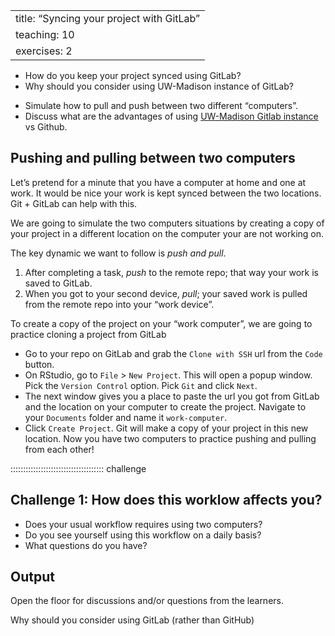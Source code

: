 
---
title: "Syncing your project with GitLab"
teaching: 10
exercises: 2
---

:::::::::::::::::::::::::::::::::::::: questions

- How do you keep your project synced using GitLab?
- Why should you consider using UW-Madison instance of GitLab?

::::::::::::::::::::::::::::::::::::::::::::::::

::::::::::::::::::::::::::::::::::::: objectives

- Simulate how to pull and push between two different "computers".
- Discuss what are the advantages of using [UW-Madison Gitlab instance](https://git.doit.wisc.edu) vs Github.

::::::::::::::::::::::::::::::::::::::::::::::::

## Pushing and pulling between two computers

Let's pretend for a minute that you have a computer at home and one at work. It would be nice your work is kept synced between the two locations. Git + GitLab can help with this.

We are going to simulate the two computers situations by creating a copy of your project in a different location on the computer your are not working on.

The key dynamic we want to follow is *push and pull*.

1. After completing a task, *push* to the remote repo; that way your work is saved to GitLab.
2. When you got to your second device, *pull*; your saved work is pulled from the remote repo into your "work device".

To create a copy of the project on your "work computer", we are going to practice cloning a project from GitLab

- Go to your repo on GitLab and grab the `Clone with SSH` url from the `Code` button. 
- On RStudio, go to `File` > `New Project`. This will open a popup window. Pick the `Version Control` option. Pick `Git` and click `Next`. 
- The next window gives you a place to paste the url you got from GitLab and the location on your computer to create the project. Navigate to your `Documents` folder and name it `work-computer`. 
- Click `Create Project`. Git will make a copy of your project in this new location. Now you have two computers to practice pushing and pulling from each other!






<!-- :::::::::::::::::::::::::::::::::::::::::::::::::::::::::::::::::::: instructor -->

<!-- Inline instructor notes can help inform instructors of timing challenges -->
<!-- associated with the lessons. They appear in the "Instructor View" -->

<!-- :::::::::::::::::::::::::::::::::::::::::::::::::::::::::::::::::::::::::::::::: -->

::::::::::::::::::::::::::::::::::::: challenge

## Challenge 1: How does this worklow affects you? 

- Does your usual workflow requires using two computers?
- Do you see yourself using this workflow on a daily basis?
- What questions do you have? 

:::::::::::::::::::::::: solution

## Output

Open the floor for discussions and/or questions from the learners. 

:::::::::::::::::::::::::::::::::

Why should you consider using GitLab (rather than GitHub)

::::::::::::::::::::::::::::::::::::: callout



::::::::::::::::::::::::::::::::::::::::::::::::



